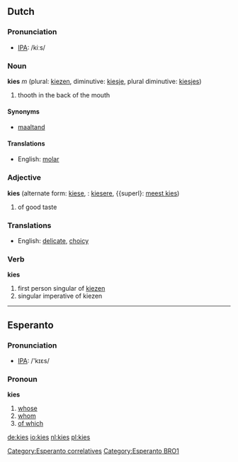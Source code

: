 ==Dutch==
=== Pronunciation ===
*[[w:IPA|IPA]]: /kiːs/

===Noun===
'''kies''' ''m'' (plural: [[kiezen]], diminutive: [[kiesje]], plural diminutive: [[kiesjes]])

# thooth in the back of the mouth

====Synonyms====
*[[maaltand]]

====Translations====
*English: [[molar]]

===Adjective===
'''kies''' (alternate form: [[kiese]], {{compar}}: [[kiesere]], {{superl}: [[meest kies]])

# of good taste

===Translations===
*English: [[delicate]], [[choicy]]

===Verb===
'''kies'''

#first person singular of [[kiezen]]
#singular imperative of kiezen

----
==Esperanto==
=== Pronunciation ===
*[[w:IPA|IPA]]: /'kɪɛs/

===Pronoun===
'''kies'''

#[[whose]]
#[[whom]]
#[[of which]]

[[de:kies]]
[[io:kies]]
[[nl:kies]]
[[pl:kies]]

[[Category:Esperanto correlatives]]
[[Category:Esperanto BRO1]]